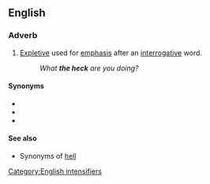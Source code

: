 ==English==

===Adverb===
{{head|en|adverb}}
# [[expletive|Expletive]] used for [[emphasis]] after an [[interrogative]] word.
#: ''What '''the heck''' are you doing?''

====Synonyms====
* {{l|en|in hell}}
* {{l|en|in the hell}}
* {{l|en|the hell}}

====See also====
* Synonyms of [[hell#Synonyms|hell]]

[[Category:English intensifiers]]